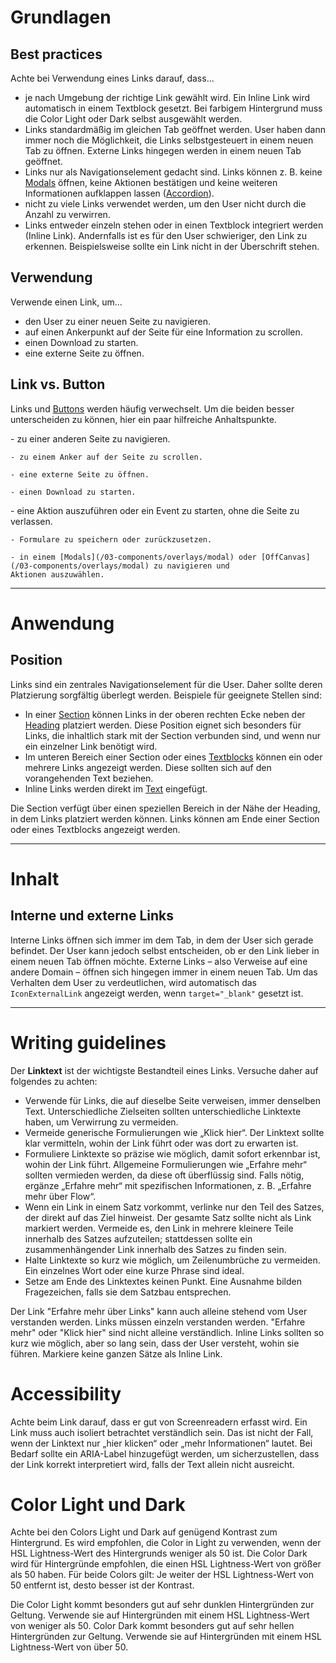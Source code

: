 # Grundlagen

## Best practices

Achte bei Verwendung eines Links darauf, dass...

- je nach Umgebung der richtige Link gewählt wird. Ein Inline Link wird
  automatisch in einem Textblock gesetzt. Bei farbigem Hintergrund muss die
  Color Light oder Dark selbst ausgewählt werden.
- Links standardmäßig im gleichen Tab geöffnet werden. User haben dann immer noch die Möglichkeit, die Links selbstgesteuert in einem neuen Tab zu öffnen. Externe Links hingegen werden in einem neuen Tab geöffnet.
- Links nur als Navigationselement gedacht sind. Links können z. B. keine
  [Modals](/03-components/overlays/modal) öffnen, keine Aktionen bestätigen und
  keine weiteren Informationen aufklappen lassen
  ([Accordion](/03-components/structure/accordion)).
- nicht zu viele Links verwendet werden, um den User nicht durch die Anzahl zu
  verwirren.
- Links entweder einzeln stehen oder in einen Textblock integriert werden
  (Inline Link). Andernfalls ist es für den User schwieriger, den Link zu
  erkennen. Beispielsweise sollte ein Link nicht in der Überschrift stehen.

## Verwendung

Verwende einen Link, um...

- den User zu einer neuen Seite zu navigieren.
- auf einen Ankerpunkt auf der Seite für eine Information zu scrollen.
- einen Download zu starten.
- eine externe Seite zu öffnen.

## Link vs. Button

Links und [Buttons](/03-components/actions/button) werden häufig verwechselt. Um
die beiden besser unterscheiden zu können, hier ein paar hilfreiche
Anhaltspunkte.

<DoAndDont>
  <Info heading="Verwende Links, um z.B. ...">
    - zu einer anderen Seite zu navigieren.

    - zu einem Anker auf der Seite zu scrollen.

    - eine externe Seite zu öffnen.

    - einen Download zu starten.

  </Info>
  <Info heading="Verwende Buttons, um z.B. ...">
    - eine Aktion auszuführen oder ein Event zu starten, ohne die Seite zu
    verlassen.

    - Formulare zu speichern oder zurückzusetzen.

    - in einem [Modals](/03-components/overlays/modal) oder [OffCanvas](/03-components/overlays/modal) zu navigieren und
    Aktionen auszuwählen.

  </Info>
</DoAndDont>

---

# Anwendung

## Position

Links sind ein zentrales Navigationselement für die User. Daher sollte deren
Platzierung sorgfältig überlegt werden. Beispiele für geeignete Stellen sind:

- In einer [Section](/03-components/structure/section) können Links in der
  oberen rechten Ecke neben der [Heading](/03-components/content/heading)
  platziert werden. Diese Position eignet sich besonders für Links, die
  inhaltlich stark mit der Section verbunden sind, und wenn nur ein einzelner
  Link benötigt wird.
- Im unteren Bereich einer Section oder eines
  [Textblocks](/03-components/content/text) können ein oder mehrere Links
  angezeigt werden. Diese sollten sich auf den vorangehenden Text beziehen.
- Inline Links werden direkt im [Text](/03-components/content/text) eingefügt.

<DoAndDont>
  <Do example="position1">
    Die Section verfügt über einen speziellen Bereich in der Nähe der Heading,
    in dem Links platziert werden können.
  </Do>
  <Do example="position2">
    Links können am Ende einer Section oder eines Textblocks angezeigt werden.
  </Do>
</DoAndDont>

---

# Inhalt

## Interne und externe Links

Interne Links öffnen sich immer im dem Tab, in dem der User sich gerade
befindet. Der User kann jedoch selbst entscheiden, ob er den Link lieber in
einem neuen Tab öffnen möchte. Externe Links – also Verweise auf eine andere Domain – öffnen sich hingegen immer in einem neuen Tab. Um das Verhalten dem User zu verdeutlichen, wird automatisch das `IconExternalLink` angezeigt werden, wenn `target="_blank"` gesetzt ist.

---

# Writing guidelines

Der **Linktext** ist der wichtigste Bestandteil eines Links. Versuche daher auf
folgendes zu achten:

- Verwende für Links, die auf dieselbe Seite verweisen, immer denselben Text.
  Unterschiedliche Zielseiten sollten unterschiedliche Linktexte haben, um
  Verwirrung zu vermeiden.
- Vermeide generische Formulierungen wie „Klick hier“. Der Linktext sollte klar
  vermitteln, wohin der Link führt oder was dort zu erwarten ist.
- Formuliere Linktexte so präzise wie möglich, damit sofort erkennbar ist, wohin
  der Link führt. Allgemeine Formulierungen wie „Erfahre mehr“ sollten vermieden
  werden, da diese oft überflüssig sind. Falls nötig, ergänze „Erfahre mehr“ mit
  spezifischen Informationen, z. B. „Erfahre mehr über Flow“.
- Wenn ein Link in einem Satz vorkommt, verlinke nur den Teil des Satzes, der
  direkt auf das Ziel hinweist. Der gesamte Satz sollte nicht als Link markiert
  werden. Vermeide es, den Link in mehrere kleinere Teile innerhalb des Satzes
  aufzuteilen; stattdessen sollte ein zusammenhängender Link innerhalb des
  Satzes zu finden sein.
- Halte Linktexte so kurz wie möglich, um Zeilenumbrüche zu vermeiden. Ein
  einzelnes Wort oder eine kurze Phrase sind ideal.
- Setze am Ende des Linktextes keinen Punkt. Eine Ausnahme bilden Fragezeichen,
  falls sie dem Satzbau entsprechen.

<DoAndDont>
  <Do example="writingExtraDo">
    Der Link "Erfahre mehr über Links" kann auch alleine stehend vom User
    verstanden werden.
  </Do>
  <Dont example="writingExtraDont">
    Links müssen einzeln verstanden werden. "Erfahre mehr" oder "Klick hier"
    sind nicht alleine verständlich.
  </Dont>
</DoAndDont>

<DoAndDont>
  <Do example="writingInlineDo">
    Inline Links sollten so kurz wie möglich, aber so lang sein, dass der User
    versteht, wohin sie führen.
  </Do>
  <Dont example="writingInlineDont">
    Markiere keine ganzen Sätze als Inline Link.
  </Dont>
</DoAndDont>

# Accessibility

Achte beim Link darauf, dass er gut von Screenreadern erfasst wird. Ein Link
muss auch isoliert betrachtet verständlich sein. Das ist nicht der Fall, wenn
der Linktext nur „hier klicken“ oder „mehr Informationen“ lautet. Bei Bedarf
sollte ein ARIA-Label hinzugefügt werden, um sicherzustellen, dass der Link
korrekt interpretiert wird, falls der Text allein nicht ausreicht.

# Color Light und Dark

Achte bei den Colors Light und Dark auf genügend Kontrast zum Hintergrund. Es
wird empfohlen, die Color in Light zu verwenden, wenn der HSL Lightness-Wert des
Hintergrunds weniger als 50 ist. Die Color Dark wird für Hintergründe empfohlen,
die einen HSL Lightness-Wert von größer als 50 haben. Für beide Colors gilt: Je
weiter der HSL Lightness-Wert von 50 entfernt ist, desto besser ist der
Kontrast.

<DoAndDont>
  <Do example="light" bgColor="dark">
    Die Color Light kommt besonders gut auf sehr dunklen Hintergründen zur
    Geltung. Verwende sie auf Hintergründen mit einem HSL Lightness-Wert von
    weniger als 50.
  </Do>
  <Do example="dark" bgColor="light">
    Color Dark kommt besonders gut auf sehr hellen Hintergründen zur Geltung.
    Verwende sie auf Hintergründen mit einem HSL Lightness-Wert von über 50.
  </Do>
</DoAndDont>
